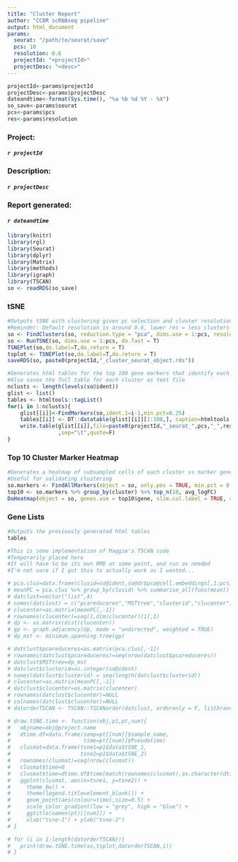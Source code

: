 ```yaml
---
title: "Cluster Report"
author: "CCBR scRNAseq pipeline"
output: html_document
params:
  seurat: "/path/to/seurat/save"
  pcs: 10
  resolution: 0.6
  projectId: "<projectId>"
  projectDesc: "<desc>"
---
```



```r
projectId<-params$projectId
projectDesc<-params$projectDesc
dateandtime<-format(Sys.time(), "%a %b %d %Y - %X")
so_save<-params$seurat
pcs<-params$pcs
res<-params$resolution
```

### **Project:**
####    *`r projectId`*
### **Description:** 
####    *`r projectDesc`*
### **Report generated:** 
####    *`r dateandtime`* 

```r
library(knitr)
library(rgl)
library(Seurat)
library(dplyr)
library(Matrix)
library(methods)
library(igraph)
library(TSCAN)
so <- readRDS(so_save)
```

### **tSNE**

```r
#Outputs tSNE with clustering given pc selection and cluster resolution
#Reminder: Default resolution is around 0.6, lower res = less clusters
so <- FindClusters(so, reduction.type = "pca", dims.use = 1:pcs, resolution = res, print.output = 0, save.SNN = T, random.seed=1234567, temp.file.location=getwd())
so <- RunTSNE(so, dims.use = 1:pcs, do.fast = T)
TSNEPlot(so,do.label=T,do.return = T)
tsplot <- TSNEPlot(so,do.label=T,do.return = T)
saveRDS(so, paste0(projectId,"_cluster_seurat_object.rds"))
```

```r
#Generates html tables for the top 100 gene markers that identify each cluster
#Also saves the full table for each cluster as text file
nclusts <- length(levels(so@ident))
glist <- list()
tables <- htmltools::tagList()
for(i in 1:nclusts){
	glist[[i]]<-FindMarkers(so,ident.1=i-1,min.pct=0.25)
	tables[[i]] <- DT::datatable(glist[[i]][1:100,], caption=htmltools::tags$caption(paste0("Top 100 gene markers for cluster #",(i-1)) ,style="color:red; font-size: 12px" ),rownames=T)
	write.table(glist[[i]],file=paste0(projectId,"_seurat_",pcs,"_",res,"_cluster_",(i-1),".txt")
	            ,sep="\t",quote=F)
}
```

### **Top 10 Cluster Marker Heatmap**
```r
#Generates a heatmap of subsampled cells of each cluster vs marker genes
#Useful for validating clustering
so.markers <- FindAllMarkers(object = so, only.pos = TRUE, min.pct = 0.25, thresh.use = 0.25)
top10 <- so.markers %>% group_by(cluster) %>% top_n(10, avg_logFC)
DoHeatmap(object = so, genes.use = top10$gene, slim.col.label = TRUE, remove.key = TRUE)
```

### **Gene Lists**

```r
#Outputs the previously generated html tables
tables
```


```r
#This is some implementation of Maggie's TSCAN code
#Temporarily placed here
#It will have to be its own RMD at some point, and run as needed
#I'm not sure if I got this to actually work as I wanted...

# pca.clus=data.frame(clusid=so@ident,so@dr$pca@cell.embeddings[,1:pcs])
# meanPC = pca.clus %>% group_by(clusid) %>% summarise_all(funs(mean)) 
# datclust=vector("list",4)
# names(datclust) = c("pcareduceres","MSTtree","clusterid","clucenter")  
# clucenter=as.matrix(meanPC[,-1])
# rownames(clucenter)=seq(1,dim(clucenter)[1],1)
# dp <- as.matrix(dist(clucenter))
# gp <- graph.adjacency(dp, mode = "undirected", weighted = TRUE)
# dp_mst <- minimum.spanning.tree(gp)

# datclust$pcareduceres=as.matrix(pca.clus[,-1])
# rownames(datclust$pcareduceres)=seq(nrow(datclust$pcareduceres))
# datclust$MSTtree=dp_mst
# datclust$clusterid=as.integer(so@ident)
# names(datclust$clusterid) = seq(length(datclust$clusterid))
# clucenter=as.matrix(meanPC[,-1])
# datclust$clucenter=as.matrix(clucenter)
# rownames(datclust$clucenter)=NULL
# colnames(datclust$clucenter)=NULL
# datorderTSCAN <- TSCAN::TSCANorder(datclust, orderonly = F, listbranch = T)

# draw.tSNE.time <- function(obj,p1,pt,num){
#   objname=obj@project.name
#   dtime.df=data.frame(samp=pt[[num]]$sample_name,
#                       time=pt[[num]]$Pseudotime)
#   clusmat=data.frame(tsne1=p1$data$tSNE_1,
#                      tsne2=p1$data$tSNE_2)
#   rownames(clusmat)=seq(nrow(clusmat))
#   clusmat$time=0
#   clusmat$time=dtime.df$time[match(rownames(clusmat),as.character(dtime.df$samp))]
#   ggplot(clusmat, aes(x=tsne1, y=tsne2)) +
#     theme_bw() +
#     theme(legend.title=element_blank()) +
#     geom_point(aes(colour=time),size=0.5) +
#     scale_color_gradient(low = "grey", high = "blue") +
#     ggtitle(names(pt)[[num]]) +
#     xlab("tsne-1") + ylab("tsne-2")
# }

# for (i in 1:length(datorderTSCAN)){
#   print(draw.tSNE.time(so,tsplot,datorderTSCAN,i))
# }
```
